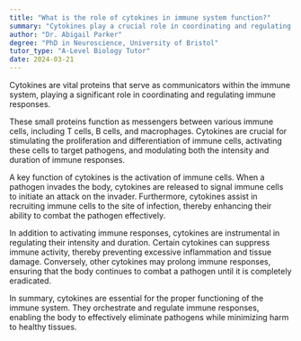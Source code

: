 ```yaml
---
title: "What is the role of cytokines in immune system function?"
summary: "Cytokines play a crucial role in coordinating and regulating immune system responses."
author: "Dr. Abigail Parker"
degree: "PhD in Neuroscience, University of Bristol"
tutor_type: "A-Level Biology Tutor"
date: 2024-03-21
---
```


Cytokines are vital proteins that serve as communicators within the immune system, playing a significant role in coordinating and regulating immune responses.

These small proteins function as messengers between various immune cells, including T cells, B cells, and macrophages. Cytokines are crucial for stimulating the proliferation and differentiation of immune cells, activating these cells to target pathogens, and modulating both the intensity and duration of immune responses.

A key function of cytokines is the activation of immune cells. When a pathogen invades the body, cytokines are released to signal immune cells to initiate an attack on the invader. Furthermore, cytokines assist in recruiting immune cells to the site of infection, thereby enhancing their ability to combat the pathogen effectively.

In addition to activating immune responses, cytokines are instrumental in regulating their intensity and duration. Certain cytokines can suppress immune activity, thereby preventing excessive inflammation and tissue damage. Conversely, other cytokines may prolong immune responses, ensuring that the body continues to combat a pathogen until it is completely eradicated.

In summary, cytokines are essential for the proper functioning of the immune system. They orchestrate and regulate immune responses, enabling the body to effectively eliminate pathogens while minimizing harm to healthy tissues.
    
